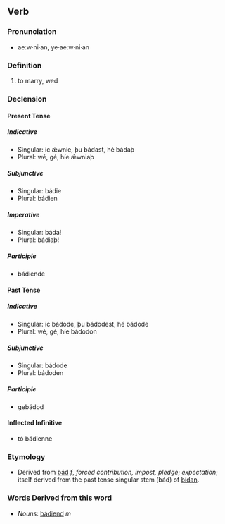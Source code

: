 ==Verb==

===Pronunciation===
*ae:w·ni·an, ye·ae:w·ni·an

===Definition===
# to marry, wed

===Declension===

====Present Tense====

=====Indicative=====
*Singular: ic ǽwnie, þu bádast, hé bádaþ
*Plural: wé, gé, híe ǽwniaþ

=====Subjunctive=====
*Singular: bádie
*Plural: bádien

=====Imperative=====
*Singular: báda!
*Plural: bádiaþ!

=====Participle=====
*bádiende

====Past Tense====

=====Indicative=====
*Singular: ic bádode, þu bádodest, hé bádode
*Plural: wé, gé, híe bádodon

=====Subjunctive=====
*Singular: bádode
*Plural: bádoden

=====Participle=====
*gebádod

====Inflected Infinitive====
*tó bádienne

===Etymology===
*Derived from [[bád]] ''f'', ''forced contribution, impost, pledge''; ''expectation''; itself derived from the past tense singular stem (bád) of [[bídan]].

===Words Derived from this word===
*''Nouns'': [[bádiend]] ''m''